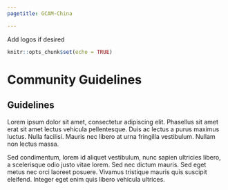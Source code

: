 ```yaml
---
pagetitle: GCAM-China

---
```


<div class="header_logo">
Add logos if desired
</div>

```r
knitr::opts_chunk$set(echo = TRUE)

```

# Community Guidelines

<div class="container">
  <h2>Guidelines</h2>
  <p>
    Lorem ipsum dolor sit amet, consectetur adipiscing elit. Phasellus sit amet erat sit amet lectus vehicula pellentesque. Duis ac lectus a purus maximus luctus. Nulla facilisi. Mauris nec libero at urna fringilla vestibulum. Nullam non lectus massa. 
  </p>
  <p>
    Sed condimentum, lorem id aliquet vestibulum, nunc sapien ultricies libero, a scelerisque odio justo vitae lorem. Sed nec dictum mauris. Sed eget metus nec orci laoreet posuere. Vivamus tristique mauris quis suscipit eleifend. Integer eget enim quis libero vehicula ultrices. 
  </p>
</div>
